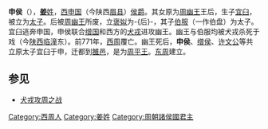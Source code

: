 '''申侯'''（{{bd|？||？||catIdx=J姜}}），[[姜姓|'''姜'''姓]]，[[西申国|西申国]]（今陕西[[眉县|眉县]]）[[侯爵|侯爵]]。其女原为[[周幽王|周幽王]]王后，生子[[宜臼|宜臼]]，被立为[[太子|太子]]。后被[[周幽王|周幽王]]所废，立[[褒姒|褒姒]]为-{后}-，其子[[伯服|伯服]]（一作伯盘）为太子。宜臼逃奔申国，申侯联合[[缯国|缯国]]和西方的[[犬戎|犬戎]]进攻幽王。幽王与伯服均被犬戎杀死于戏（今[[陕西省|陕西]][[临潼区|临潼]]东）。前771年，[[西周|西周]]覆亡。幽王死后，'''申侯'''、[[缯侯|缯侯]]、[[许文公|许文公]]等共立原太子宜臼于申，迁都到[[雒邑|雒邑]]，是为[[周平王|周平王]]。[[东周|东周]]建立。

==参见==
* [[犬戎攻周之战|犬戎攻周之战]]
{{中国皇帝|前代不明至[[申伯|申伯]]|後代不明至[[申公彭宇|申公彭宇]]|[[申國|申國]]君主|？─？}}

[[Category:西周人|Category:西周人]]
[[Category:姜姓|Category:姜姓]]
[[Category:周朝諸侯國君主|Category:周朝諸侯國君主]]